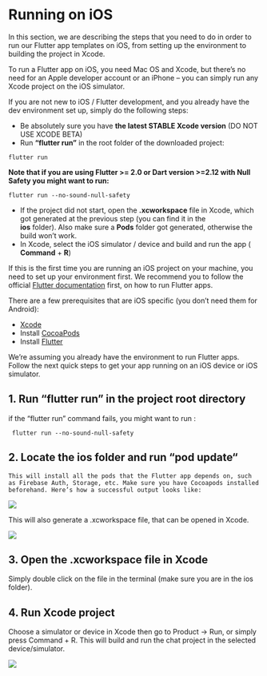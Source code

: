 # Running on iOS

In this section, we are describing the steps that you need to do in order to run our Flutter app templates on iOS, from setting up the environment to building the project in Xcode.

To run a Flutter app on iOS, you need Mac OS and Xcode, but there’s no need for an Apple developer account or an iPhone – you can simply run any Xcode project on the iOS simulator.

If you are not new to iOS / Flutter development, and you already have the dev environment set up, simply do the following steps:

+  Be absolutely sure you have  __the latest STABLE Xcode version__
(DO NOT USE XCODE BETA) 
+  Run __“flutter run”__ in the root folder of the downloaded project:

```mdx 
flutter run
```
__Note that if you are using Flutter >= 2.0 or Dart version >=2.12 with Null Safety you might want to run:__

```mdx 
flutter run --no-sound-null-safety
```
+  If the project did not start, open the __.xcworkspace__ 
     file in Xcode, which got generated at the previous step (you can find it in the  
               __ios__ 
                folder). Also make sure a 
                 __Pods__
                  folder got generated, otherwise the build won’t work.
+  In Xcode, select the iOS simulator / device and build and run the app (
       __Command__ + __R__)

If this is the first time you are running an iOS project on your machine, you need to set up your environment first. We recommend you to follow the official [Flutter documentation](https://docs.flutter.dev/get-started/test-drive?tab=vscode) first, on how to run Flutter apps.

There are a few prerequisites that are iOS specific (you don’t need them for Android):

+  [Xcode](https://developer.apple.com/xcode/)
+  Install [CocoaPods](https://cocoapods.org/) 
+  Install [Flutter](https://flutter.dev/)

We’re assuming you already have the environment to run Flutter apps.
Follow the next quick steps to get your app running on an iOS device or iOS simulator.
 
 ## 1. Run “flutter run” in the project root directory  
if the “flutter run” command fails, you might want to run :

```mdx
 flutter run --no-sound-null-safety
```
## 2. Locate the ios folder and run “pod update“  

    This will install all the pods that the Flutter app depends on, such as Firebase Auth, Storage, etc. Make sure you have Cocoapods installed beforehand. Here’s how a successful output looks like:

![](../../static/img/Screen-Shot-2019-02-21-at-9.54.03-PM.png)  

This will also generate a .xcworkspace file, that can be opened in Xcode.

![](../../static/img/Screen-Shot-2019-02-21-at-9.57.44-PM.png)

## 3. Open the .xcworkspace file in Xcode  

Simply double click on the file in the terminal (make sure you are in the ios folder).


## 4. Run Xcode project  

Choose a simulator or device in Xcode then go to Product -> Run, or simply press Command + R. This will build and run the chat project in the selected device/simulator.
  
  ![](../../static/img/Screen-Shot-2019-02-21-at-10.21.45-PM-1024x564.png)


